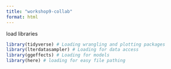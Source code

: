 ```yaml
---
title: "workshop9-collab"
format: html
---
```


load libraries

```r
library(tidyverse) # Loading wrangling and plotting packages
library(lterdatasampler) # Loading for data access
library(ggeffects) # Loading for models
library(here) # loading for easy file pathing
```
